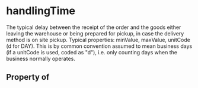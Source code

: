 # handlingTime

The typical delay between the receipt of the order and the goods either leaving the warehouse or being prepared for pickup, in case the delivery method is on site pickup. Typical properties: minValue, maxValue, unitCode (d for DAY).  This is by common convention assumed to mean business days (if a unitCode is used, coded as "d"), i.e. only counting days when the business normally operates.

## Property of



